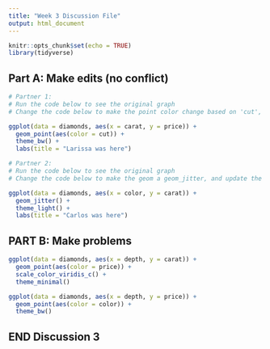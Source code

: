 ```yaml
---
title: "Week 3 Discussion File"
output: html_document
---
```


```r
knitr::opts_chunk$set(echo = TRUE)
library(tidyverse)
```

## Part A: Make edits (no conflict)

```r
# Partner 1: 
# Run the code below to see the original graph
# Change the code below to make the point color change based on 'cut', and update the theme to theme_bw(). Update the title to include your first name. 

ggplot(data = diamonds, aes(x = carat, y = price)) +
  geom_point(aes(color = cut)) +
  theme_bw() +
  labs(title = "Larissa was here")
```

```r
# Partner 2: 
# Run the code below to see the original graph
# Change the code below to make the geom a geom_jitter, and update the theme to theme_light. Update the title to include your first name. 

ggplot(data = diamonds, aes(x = color, y = carat)) +
  geom_jitter() +
  theme_light() +
  labs(title = "Carlos was here")
```

## PART B: Make problems

```r

ggplot(data = diamonds, aes(x = depth, y = carat)) +
  geom_point(aes(color = price)) +
  scale_color_viridis_c() +
  theme_minimal()

```

```r
ggplot(data = diamonds, aes(x = depth, y = price)) +
  geom_point(aes(color = color)) +
  theme_bw()
```

## END Discussion 3
